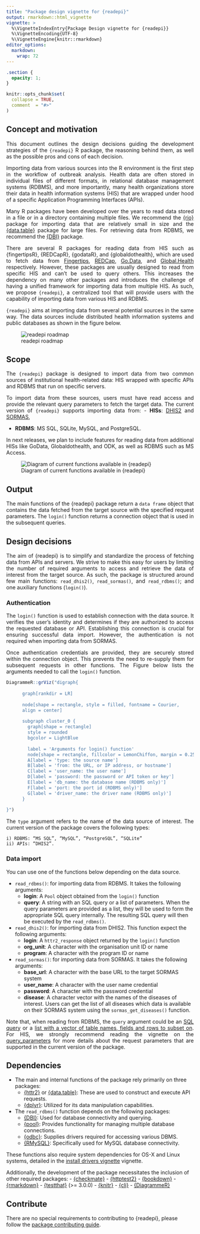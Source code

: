 ```yaml
---
title: "Package design vignette for {readepi}"
output: rmarkdown::html_vignette
vignette: >
  %\VignetteIndexEntry{Package Design vignette for {readepi}}
  %\VignetteEncoding{UTF-8}
  %\VignetteEngine{knitr::rmarkdown}
editor_options: 
  markdown: 
    wrap: 72
---
```


```css
.section {
  opacity: 1;
}
```

```r
knitr::opts_chunk$set(
  collapse = TRUE,
  comment  = "#>"
)
```

## Concept and motivation

::: {style="text-align: justify;"}
This document outlines the design decisions guiding the development
strategies of the `{readepi}` R package, the reasoning behind them, as
well as the possible pros and cons of each decision.

Importing data from various sources into the R environment is the first
step in the workflow of outbreak analysis. Health data are often stored
in individual files of different formats, in relational database
management systems (RDBMS), and more importantly, many health
organizations store their data in health information systems (HIS) that
are wrapped under hood of a specific Application Programming Interfaces
(APIs).

Many R packages have been developed over the years to read data stored
in a file or in a directory containing multiple files. We recommend the
[{rio}](http://gesistsa.github.io/rio/) package for importing data that
are relatively small in size and the
[{data.table}](https://cran.r-project.org/web/packages/data.table/vignettes/)
package for large files. For retrieving data from RDBMS, we recommend
the [{DBI}](https://dbi.r-dbi.org/) package.

There are several R packages for reading data from HIS such as
{fingertipsR}, {REDCapR}, {godataR}, and {globaldothealth}, which are
used to fetch data from [Fingertips](https://fingertips.phe.org.uk/),
[REDCap](https://projectredcap.org/software/),
[Go.Data](https://www.who.int/tools/godata), and
[Global.Health](https://global.health/) respectively. However, these
packages are usually designed to read from specific HIS and can't be
used to query others. This increases the dependency on many other
packages and introduces the challenge of having a unified framework for
importing data from multiple HIS. As such, we propose `{readepi}`, a
centralized tool that will provide users with the capability of
importing data from various HIS and RDBMS.

`{readepi}` aims at importing data from several potential sources in the
same way. The data sources include distributed health information
systems and public databases as shown in the figure below.
:::

![readepi roadmap](../man/figures/roadmap_readepi.drawio.svg)

## Scope

::: {style="text-align: justify;"}
The `{readepi}` package is designed to import data from two common
sources of institutional health-related data: HIS wrapped with specific
APIs and RDBMS that run on specific servers.

To import data from these sources, users must have read access and
provide the relevant query parameters to fetch the target data. The
current version of `{readepi}` supports importing data from: - **HISs**:
[DHIS2](https://dhis2.org/) and [SORMAS](https://sormas.org/),

-   **RDBMS**: MS SQL, SQLite, MySQL, and PostgreSQL.

In next releases, we plan to include features for reading data from
additional HISs like GoData, Globaldothealth, and ODK, as well as RDBMS
such as MS Access.
:::

![Diagram of current functions available in
{readepi}](../man/figures/readepi_design_diagram_v-0.1.0.drawio.svg)

## Output

::: {style="text-align: justify;"}
The main functions of the {readepi} package return a `data frame` object
that contains the data fetched from the target source with the specified
request parameters. The `login()` function returns a connection object
that is used in the subsequent queries.
:::

## Design decisions

::: {style="text-align: justify;"}
The aim of {readepi} is to simplify and standardize the process of
fetching data from APIs and servers. We strive to make this easy for
users by limiting the number of required arguments to access and
retrieve the data of interest from the target source. As such, the
package is structured around few main functions: `read_dhis2()`,
`read_sormas()`, and `read_rdbms()`; and one auxiliary functions
(`login()`).

### Authentication

The `login()` function is used to establish connection with the data
source. It verifies the user's identity and determines if they are
authorized to access the requested database or API. Establishing this
connection is crucial for ensuring successful data import. However, the
authentication is not required when importing data from SORMAS.

Once authentication credentials are provided, they are securely stored
within the connection object. This prevents the need to re-supply them
for subsequent requests in other functions. The Figure below lists the
arguments needed to call the `login()` function.
:::

```r
DiagrammeR::grViz("digraph{
 
      graph[rankdir = LR]
  
      node[shape = rectangle, style = filled, fontname = Courier,
      align = center]
  
      subgraph cluster_0 {
        graph[shape = rectangle]
        style = rounded
        bgcolor = LightBlue
    
        label = 'Arguments for login() function'
        node[shape = rectangle, fillcolor = LemonChiffon, margin = 0.25]
        A[label = 'type: the source name']
        B[label = 'from: the URL, or IP address, or hostname']
        C[label = 'user_name: the user name']
        D[label = 'password: the password or API token or key']
        E[label = 'db_name: the database name (RDBMS only)']
        F[label = 'port: the port id (RDBMS only)']
        G[label = 'driver_name: the driver name (RDBMS only)']
      }
      
}")
```

::: {style="text-align: justify;"}
The `type` argument refers to the name of the data source of interest.
The current version of the package covers the following types:

```         
i) RDBMS: “MS SQL”, “MySQL”, “PostgreSQL”, “SQLite”
ii) APIs: “DHIS2”.
```
:::

### Data import

You can use one of the functions below depending on the data source.

-   `read_rdbms()`: for importing data from RDBMS. It takes the
    following arguments:
    -   **login**: A `Pool` object obtained from the `login()` function
    -   **query**: A string with an SQL query or a list of parameters.
        When the query parameters are provided as a list, they will be
        used to form the appropriate SQL query internally. The resulting
        SQL query will then be executed by the `read_rdbms()`.
-   `read_dhis2()`: for importing data from DHIS2. This function expect
    the following arguments:
    -   **login**: A `httr2_response` object returned by the `login()`
        function
    -   **org_unit**: A character with the organisation unit ID or name
    -   **program**: A character with the program ID or name
-   `read_sormas()`: for importing data from SORMAS. It takes the
    following arguments:
    -   **base_url**: A character with the base URL to the target SORMAS
        system
    -   **user_name**: A character with the user name credential
    -   **password**: A character with the password credential
    -   **disease**: A character vector with the names of the diseases
        of interest. Users can get the list of all diseases which data
        is available on their SORMAS system using the
        `sormas_get_diseases()` function.

::: {style="text-align: justify;"}
Note that, when reading from RDBMS, the `query` argument could be an
[SQL query]{.underline} or a [list with a vector of table names, fields
and rows to subset on]{.underline}. For HIS, we strongly recommend
reading the vignette on the [query_parameters](./query_parameters.Rmd)
for more details about the request parameters that are supported in the
current version of the package.
:::

## Dependencies

-   The main and internal functions of the package rely primarily on
    three packages:
    -   [{httr2}](https://CRAN.R-project.org/package=httr2) or
        [{data.table}](https://CRAN.R-project.org/package=data.table):
        These are used to construct and execute API requests.
    -   [{dplyr}](https://CRAN.R-project.org/package=dplyr): Utilized
        for its data manipulation capabilities.
-   The `read_rdbms()` function depends on the following packages:
    -   [{DBI}](https://CRAN.R-project.org/package=DBI): Used for
        database connectivity and querying.
    -   [{pool}](https://CRAN.R-project.org/package=pool): Provides
        functionality for managing multiple database connections.
    -   [{odbc}](https://CRAN.R-project.org/package=odbc): Supplies
        drivers required for accessing various DBMS.
    -   [{RMySQL}](https://CRAN.R-project.org/package=RMySQL):
        Specifically used for MySQL database connectivity.

These functions also require system dependencies for OS-X and Linux
systems, detailed in the [install drivers
vignette](./install_drivers.Rmd) vignette.

Additionally, the development of the package necessitates the inclusion
of other required packages: -
[{checkmate}](https://CRAN.R-project.org/package=checkmate) -
[{httptest2}](https://CRAN.R-project.org/package=httptest2) -
[{bookdown}](https://CRAN.R-project.org/package=bookdown) -
[{rmarkdown}](https://CRAN.R-project.org/package=rmarkdown) -
[{testthat}](https://CRAN.R-project.org/package=testthat) (\>= 3.0.0) -
[{knitr}](https://CRAN.R-project.org/package=knitr) -
[{cli}](https://CRAN.R-project.org/package=cli) -
[{DiagrammeR}](https://CRAN.R-project.org/package=DiagrammeR)

## Contribute

There are no special requirements to contributing to {readepi}, please
follow the [package contributing
guide](https://github.com/epiverse-trace/.github/blob/main/CONTRIBUTING.md).
